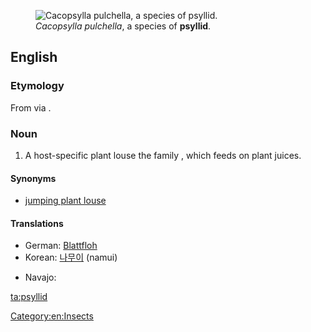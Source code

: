 [[Image:Cacopsylla-pulchella-03.jpg|thumb|''Cacopsylla pulchella'', a species of '''psyllid'''.]]
==English==
{{wikipedia}}

===Etymology===
From {{etyl|grc}} {{term|lang=grc|sc=polytonic|tr=psúlla|ψύλλα}} via {{etyl|NL.}} {{term|psylla}}.

===Noun===
{{en-noun}}

# A host-specific plant louse the family ''{{taxlink|Psyllidae|family}}'', which feeds on plant juices.

====Synonyms====
* [[jumping plant louse]]

====Translations====
{{trans-top|jumping plant louse}}
* German: [[Blattfloh]] {{m}}
* Korean: [[나무이]] (namui)
{{trans-mid}}
* Navajo: {{tø|nv|aniłtʼánii yázhí}}
{{trans-bottom}}

[[Category:en:Insects]]

[[ta:psyllid]]